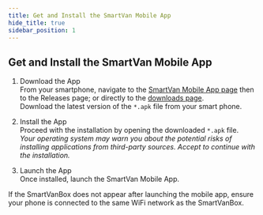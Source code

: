 ```yaml
---
title: Get and Install the SmartVan Mobile App
hide_title: true
sidebar_position: 1
---
```


<!--
 FROM   @site/src/components/templates/PageSoftware
 VER    1.0.3
-->



<SoftwareTitle
  name={software_name}
  status={software_status} />

## Get and Install the SmartVan Mobile App

1. Download the App<br/>
  From your smartphone, navigate to the [SmartVan Mobile App page](/docs/software/sv_mobile_app/android)
  then to the Releases page; or directly to the [downloads page](https://github.com/Smart-Van-2-0/com.robypomper.smartvan.app.android/releases/).<br/>
  Download the latest version of the `*.apk` file from your smart phone.

2. Install the App<br/>
  Proceed with the installation by opening the downloaded `*.apk` file.<br/>
  <i>Your operating system may warn you about the potential risks of installing
  applications from third-party sources. Accept to continue with the
  installation.</i>

3. Launch the App<br/>
  Once installed, launch the SmartVan Mobile App.

If the SmartVanBox does not appear after launching the mobile app, ensure your
phone is connected to the same WiFi network as the SmartVanBox.

